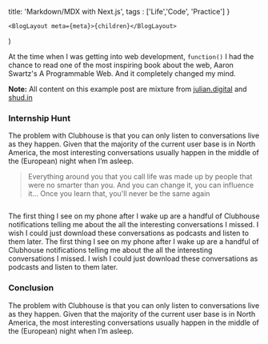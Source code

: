 


  title: 'Markdown/MDX with Next.js',
  tags : ['Life','Code', 'Practice']
}

    <BlogLayout meta={meta}>{children}</BlogLayout>
)


At the time when I was getting into web development, `function()` I had the chance to read one of the most inspiring book about the web, Aaron Swartz's A Programmable Web. And it completely changed my mind.

**Note:** All content on this example post are mixture from <a href="http://www.julian.digital" target="_blank">julian.digital</a> and <a href="http://www.shud.in" target="_blank">shud.in</a>
### Internship Hunt

The problem with Clubhouse is that you can only listen to conversations live as they happen. Given that the majority of the current user base is in North America, the most interesting conversations usually happen in the middle of the (European) night when I’m asleep.

> Everything around you that you call life was made up by people that were no smarter than you. And you can change it, you can influence it… Once you learn that, you'll never be the same again

<IMG caption="Nekoma boys :)" url="https://www.gamenguides.com/wp-content/uploads/2020/03/haikyuu-to-the-top-episode-12-preview-0331.jpg"/>


The first thing I see on my phone after I wake up are a handful of Clubhouse notifications telling me about the all the interesting conversations I missed. I wish I could just download these conversations as podcasts and listen to them later. The first thing I see on my phone after I wake up are a handful of Clubhouse notifications telling me about the all the interesting conversations I missed. I wish I could just download these conversations as podcasts and listen to them later.
<IMG caption="Kurasuno boys :)" url="https://media.comicbook.com/2019/11/haikyu-1194509-1280x0.jpeg"/>



### Conclusion
The problem with Clubhouse is that you can only listen to conversations live as they happen. Given that the majority of the current user base is in North America, the most interesting conversations usually happen in the middle of the (European) night when I’m asleep.



